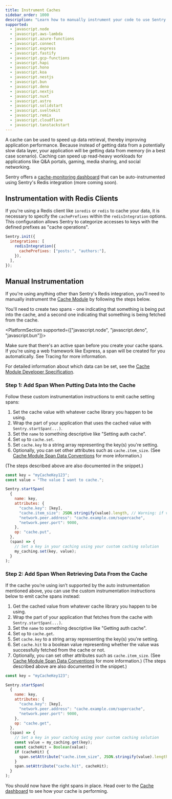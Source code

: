 ```yaml
---
title: Instrument Caches
sidebar_order: 1000
description: "Learn how to manually instrument your code to use Sentry's Cache module."
supported:
  - javascript.node
  - javascript.aws-lambda
  - javascript.azure-functions
  - javascript.connect
  - javascript.express
  - javascript.fastify
  - javascript.gcp-functions
  - javascript.hapi
  - javascript.hono
  - javascript.koa
  - javascript.nestjs
  - javascript.bun
  - javascript.deno
  - javascript.nextjs
  - javascript.nuxt
  - javascript.astro
  - javascript.solidstart
  - javascript.sveltekit
  - javascript.remix
  - javascript.cloudflare
  - javascript.tanstackstart
---
```


A cache can be used to speed up data retrieval, thereby improving application performance. Because instead of getting data from a potentially slow data layer, your application will be getting data from memory (in a best case scenario). Caching can speed up read-heavy workloads for applications like Q&A portals, gaming, media sharing, and social networking.

Sentry offers a [cache-monitoring dashboard](https://sentry.io/orgredirect/organizations/:orgslug/insights/backend/caches/) that can be auto-instrumented using Sentry's Redis integration (more coming soon).

## Instrumentation with Redis Clients

If you're using a Redis client like `ioredis` or `redis` to cache your data, it is necessary to specify the `cachePrefixes` within the `redisIntegration` options. This configuration allows Sentry to categorize accesses to keys with the defined prefixes as "cache operations".

```javascript
Sentry.init({
  integrations: [
    redisIntegration({
      cachePrefixes: ["posts:", "authors:"],
    }),
  ],
});
```

## Manual Instrumentation

If you're using anything other than Sentry's Redis integration, you'll need to manually instrument the [Cache Module](https://sentry.io/orgredirect/organizations/:orgslug/insights/backend/caches/) by following the steps below.

You'll need to create two spans - one indicating that something is being put into the cache, and a second one indicating that something is being fetched from the cache.

<PlatformSection supported={["javascript.node", "javascript.deno", "javascript.bun"]}>

Make sure that there's an active span before you create your cache spans. If you're using a web framework like Express, a span will be created for you automatically. See <PlatformLink to="/tracing/">Tracing</PlatformLink> for more information.

</PlatformSection>

For detailed information about which data can be set, see the [Cache Module Developer Specification](https://develop.sentry.dev/sdk/performance/modules/caches/).

### Step 1: Add Span When Putting Data Into the Cache

Follow these custom instrumentation instructions to emit cache setting spans:

1. Set the cache value with whatever cache library you happen to be using.
2. Wrap the part of your application that uses the cached value with `Sentry.startSpan(...)`.
3. Set the `name` to something descriptive like "Setting auth cache".
4. Set `op` to `cache.set`.
5. Set `cache.key` to a string array representing the key(s) you're setting.
6. Optionally, you can set other attributes such as `cache.item_size`. (See [Cache Module Span Data Conventions](https://develop.sentry.dev/sdk/performance/modules/caches/#span-data) for more information.)

(The steps described above are also documented in the snippet.)

```javascript {filename: my-cache.js}
const key = "myCacheKey123";
const value = "The value I want to cache.";

Sentry.startSpan(
  {
    name: key,
    attributes: {
      "cache.key": [key],
      "cache.item_size": JSON.stringify(value).length, // Warning: if value is very big this could use lots of memory
      "network.peer.address": "cache.example.com/supercache",
      "network.peer.port": 9000,
    },
    op: "cache.put",
  },
  (span) => {
    // Set a key in your caching using your custom caching solution
    my_caching.set(key, value);
  }
);
```

### Step 2: Add Span When Retrieving Data From the Cache

If the cache you’re using isn’t supported by the auto instrumentation mentioned above, you can use the custom instrumentation instructions below to emit cache spans instead:

1. Get the cached value from whatever cache library you happen to be using.
2. Wrap the part of your application that fetches from the cache with `Sentry.startSpan(...)`.
3. Set the `name` to something descriptive like "Getting auth cache".
4. Set `op` to `cache.get`.
5. Set `cache.key` to a string array representing the key(s) you're setting.
6. Set `cache.hit` to a boolean value representing whether the value was successfully fetched from the cache or not.
7. Optionally, you can set other attributes such as `cache.item_size`. (See [Cache Module Span Data Conventions](https://develop.sentry.dev/sdk/performance/modules/caches/#span-data) for more information.)
   (The steps described above are also documented in the snippet.)

```javascript {filename: my-cache.js}
const key = "myCacheKey123";

Sentry.startSpan(
  {
    name: key,
    attributes: {
      "cache.key": [key],
      "network.peer.address": "cache.example.com/supercache",
      "network.peer.port": 9000,
    },
    op: "cache.get",
  },
  (span) => {
    // Set a key in your caching using your custom caching solution
    const value = my_caching.get(key);
    const cacheHit = Boolean(value);
    if (cacheHit) {
      span.setAttribute("cache.item_size", JSON.stringify(value).length, // Warning: if value is very big this could use lots of memory);
    }
    span.setAttribute("cache.hit", cacheHit);
  }
);
```

You should now have the right spans in place. Head over to the [Cache dashboard](https://sentry.io/orgredirect/organizations/:orgslug/insights/backend/caches/) to see how your cache is performing.
